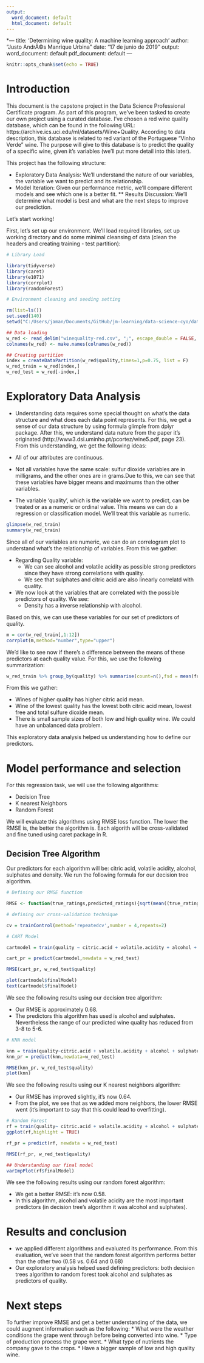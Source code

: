 ```yaml
---
output:
  word_document: default
  html_document: default
---
```

*---
title: 'Determining wine quality: A machine learning approach'
author: "Justo AndrÃ©s Manrique Urbina"
date: "17 de junio de 2019"
output:
  word_document: default
  pdf_document: default
---

```r
knitr::opts_chunk$set(echo = TRUE)
```

# Introduction

This document is the capstone project in the Data Science Professional Certificate program. As part of this program, we've been tasked to create our own project using a curated database. I've chosen a red wine quality database, which can be found in the following URL: https://archive.ics.uci.edu/ml/datasets/Wine+Quality. According to data description, this database is related to red variant of the Portuguese "Vinho Verde" wine. The purpose will give to this database is to predict the quality of a specific wine, given it's variables (we'll put more detail into this later).

This project has the following structure:

* Exploratory Data Analysis: We'll understand the nature of our variables, the variable we want to predict and its relationship. 
* Model Iteration: Given our performance metric, we'll compare different models and see which one is a better fit.
** Results Discussion: We'll determine what model is best and what are the next steps to improve our prediction.

Let's start working!

First, let's set up our environment. We'll load required libraries, set up working directory and do some minimal cleansing of data (clean the headers and creating training - test partition):

```r

# Library Load

library(tidyverse)
library(caret)
library(e1071)
library(corrplot)
library(randomForest)

# Environment cleaning and seeding setting

rm(list=ls())
set.seed(140)
setwd("C:/Users/jaman/Documents/GitHub/jm-learning/data-science-cyo/data")

## Data loading 
w_red <- read_delim("winequality-red.csv", ";", escape_double = FALSE, trim_ws = TRUE)
colnames(w_red) <- make.names(colnames(w_red))

## Creating partition
index = createDataPartition(w_red$quality,times=1,p=0.75, list = F)
w_red_train = w_red[index,]
w_red_test = w_red[-index,]

```

# Exploratory Data Analysis
*
Understanding data requires some special thought on what's the data structure and what does each data point represents. For this, we get a sense of our data structure by using formula glimple from dplyr package. After this, we understand data nature from the paper it's originated (http://www3.dsi.uminho.pt/pcortez/wine5.pdf, page 23). From this understanding, we get the following ideas:

* All of our attributes are continuous.
* Not all variables have the same scale: sulfur dioxide variables are in milligrams, and the other ones are in grams.Due to this, we can see that these variables have bigger means and maximums than the other variables.
* The variable 'quality', which is the variable we want to predict, can be treated or as a numeric or ordinal value. This means we can do a regression or classification model. We'll treat this variable as numeric.

```r
glimpse(w_red_train)
summary(w_red_train)
```

Since all of our variables are numeric, we can do an correlogram plot to understand what's the relationship of variables. From this we gather:

* Regarding Quality variable:
  * We can see alcohol and volatile acidity as possible strong predictors since they have strong correlations with quality.
  * We see that sulphates and citric acid are also linearly correlatd with quality.
* We now look at the variables that are correlated with the possible predictors of quality. We see:
  * Density has a inverse relationship with alcohol.
  
Based on this, we can use these variables for our set of predictors of quality.

```r
m = cor(w_red_train[,1:12])
corrplot(m,method="number",type="upper")

```

We'd like to see now if there's a difference between the means of these predictors at each quality value. For this, we use the following summarization:

```r
w_red_train %>% group_by(quality) %>% summarise(count=n(),fsd = mean(free.sulfur.dioxide),tsd = mean(total.sulfur.dioxide),d=mean(density),ca=mean(citric.acid))
```

From this we gather:

* Wines of higher quality has higher citric acid mean.
* Wine of the lowest quality has the lowest both citric acid mean, lowest free and total sulfure dioxide mean.
* There is small sample sizes of both low and high quality wine. We could have an unbalanced data problem.

This exploratory data analysis helped us understanding how to define our predictors.

# Model performance and selection

For this regression task, we will use the following algorithms:

* Decision Tree
* K nearest Neighbors
* Random Forest

We will evaluate this algorithms using RMSE loss function. The lower the RMSE is, the better the algorithm is. Each algorith will be cross-validated and fine tuned using caret package in R.

## Decision Tree Algorithm

Our predictors for each algorithm will be: citric acid, volatile acidity, alcohol, sulphates and density. We run the following formula for our decision tree algorithm.

```r

# Defining our RMSE function

RMSE <- function(true_ratings,predicted_ratings){sqrt(mean((true_ratings - predicted_ratings)^2))}

# defining our cross-validation technique

cv = trainControl(method='repeatedcv',number = 4,repeats=2)

# CART Model

cartmodel = train(quality ~ citric.acid + volatile.acidity + alcohol + sulphates + density, tuneLength=4,trControl=cv, data=w_red_train,method='rpart')

cart_pr = predict(cartmodel,newdata = w_red_test)

RMSE(cart_pr, w_red_test$quality)

plot(cartmodel$finalModel)
text(cartmodel$finalModel)

```

We see the following results using our decision tree algorithm:

* Our RMSE is approximately 0.68.
* The predictors this algorithm has used is alcohol and sulphates. Nevertheless the range of our predicted wine quality has reduced from 3-8 to 5-6.

```r
# KNN model

knn = train(quality~citric.acid + volatile.acidity + alcohol + sulphates + density, w_red_train,method='knn')
knn_pr = predict(knn,newdata=w_red_test)

RMSE(knn_pr, w_red_test$quality)
plot(knn)

```

We see the following results using our K nearest neighbors algorithm:

* Our RMSE has improved slightly, it's now 0.64.
* From the plot, we see that as we added more neighbors, the lower RMSE went (it's important to say that this could lead to overfitting).

```r
# Random Forest
rf = train(quality~ citric.acid + volatile.acidity + alcohol + sulphates + density, w_red_train,method='rf',tuneLength=4,trControl=cv)
ggplot(rf,highlight = TRUE)

rf_pr = predict(rf, newdata = w_red_test)

RMSE(rf_pr, w_red_test$quality)

```

```r
## Understanding our final model
varImpPlot(rf$finalModel)
```

We see the following results using our random forest algorithm:

* We get a better RMSE: it's now 0.58.
* In this algorithm, alcohol and volatile acidity are the most important predictors (in decision tree's algorithm it was alcohol and sulphates).

# Results and conclusion

* we applied different algorithms and evaluated its performance. From this evaluation, we've seen that the random forest algorithm performs better than the other two (0.58 vs. 0.64 and 0.68)
* Our exploratory analysis helped used defining predictors: both decision trees algorithm to random forest took alcohol and sulphates as predictors of quality.

# Next steps

To further improve RMSE and get a better understanding of the data, we could augment information such as the following:
* What were the weather conditions the grape went through before being converted into wine.
* Type of production process the grape went.
* What type of nutrients the company gave to the crops.
* Have a bigger sample of low and high quality wine.